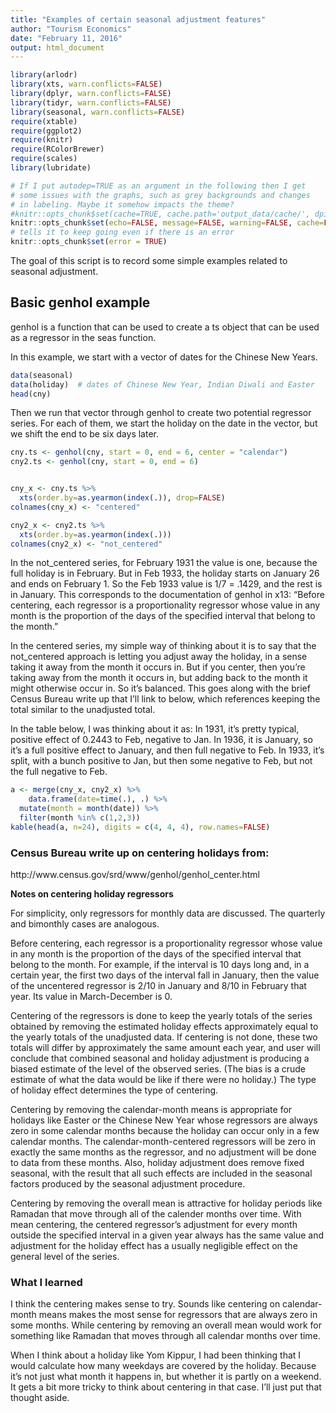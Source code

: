```yaml
---
title: "Examples of certain seasonal adjustment features"
author: "Tourism Economics"
date: "February 11, 2016"
output: html_document
---
```


```r
library(arlodr)
library(xts, warn.conflicts=FALSE)
library(dplyr, warn.conflicts=FALSE)
library(tidyr, warn.conflicts=FALSE)
library(seasonal, warn.conflicts=FALSE)
require(xtable)
require(ggplot2)
require(knitr)
require(RColorBrewer)
require(scales)
library(lubridate)

# If I put autodep=TRUE as an argument in the following then I get
# some issues with the graphs, such as grey backgrounds and changes
# in labeling. Maybe it somehow impacts the theme?
#knitr::opts_chunk$set(cache=TRUE, cache.path='output_data/cache/', dpi=96)
knitr::opts_chunk$set(echo=FALSE, message=FALSE, warning=FALSE, cache=FALSE, cache.path='../output_data/cache/', autodep=TRUE, fig.path='../output_data/figure_exp_seasonal_short/fig-',  fig.show='asis', fig.keep='high')
# tells it to keep going even if there is an error
knitr::opts_chunk$set(error = TRUE)

```

The goal of this script is to record some simple examples related to seasonal adjustment.

## Basic genhol example
genhol is a function that can be used to create a ts object that can be used as a regressor in the seas function. 

In this example, we start with a vector of dates for the Chinese New Years. 

```r
data(seasonal) 
data(holiday)  # dates of Chinese New Year, Indian Diwali and Easter
head(cny)
```

Then we run that vector through genhol to create two potential regressor series. For each of them, we start the holiday on the date in the vector, but we shift the end to be six days later. 

```r
cny.ts <- genhol(cny, start = 0, end = 6, center = "calendar")
cny2.ts <- genhol(cny, start = 0, end = 6)


cny_x <- cny.ts %>%
  xts(order.by=as.yearmon(index(.)), drop=FALSE)
colnames(cny_x) <- "centered"

cny2_x <- cny2.ts %>%
  xts(order.by=as.yearmon(index(.)))
colnames(cny2_x) <- "not_centered"

```


In the not_centered series, for February 1931 the value is one, because the full holiday is in February. But in Feb 1933, the holiday starts on January 26 and ends on February 1. So the Feb 1933 value is 1/7 = .1429, and the rest is in January. This corresponds to the documentation of genhol in x13:
"Before centering, each regressor is a proportionality regressor whose value in any month is the proportion of the days of the specified interval that belong to the month."

In the centered series, my simple way of thinking about it is to say that the not_centered approach is letting you adjust away the holiday, in a sense taking it away from the month it occurs in. But if you center, then you're taking away from the month it occurs in, but adding back to the month it might otherwise occur in. So it's balanced. This goes along with the brief Census Bureau write up that I'll link to below, which references keeping the total similar to the unadjusted total.

In the table below, I was thinking about it as:
In 1931, it's pretty typical, positive effect of 0.2443 to Feb, negative to Jan.
In 1936, it is January, so it's a full positive effect to January, and then full negative to Feb.
In 1933, it's split, with a bunch positive to Jan, but then some negative to Feb, but not the full negative to Feb.

```r
a <- merge(cny_x, cny2_x) %>%
    data.frame(date=time(.), .) %>%
  mutate(month = month(date)) %>%
  filter(month %in% c(1,2,3))
kable(head(a, n=24), digits = c(4, 4, 4), row.names=FALSE)

```


### Census Bureau write up on centering holidays from:
http://www.census.gov/srd/www/genhol/genhol_center.html

**Notes on centering holiday regressors**

For simplicity, only regressors for monthly data are discussed. The quarterly and bimonthly cases are analogous.

Before centering, each regressor is a proportionality regressor whose value in any month is the proportion of the days of the specified interval that belong to the month. For example, if the interval is 10 days long and, in a certain year, the first two days of the interval fall in January, then the value of the uncentered regressor is 2/10 in January and 8/10 in February that year. Its value in March-December is 0.

Centering of the regressors is done to keep the yearly totals of the series obtained by removing the estimated holiday effects approximately equal to the yearly totals of the unadjusted data. If centering is not done, these two totals will differ by approximately the same amount each year, and user will conclude that combined seasonal and holiday adjustment is producing a biased estimate of the level of the observed series. (The bias is a crude estimate of what the data would be like if there were no holiday.) The type of holiday effect determines the type of centering.

Centering by removing the calendar-month means is appropriate for holidays like Easter or the Chinese New Year whose regressors are always zero in some calendar months because the holiday can occur only in a few calendar months. The calendar-month-centered regressors will be zero in exactly the same months as the regressor, and no adjustment will be done to data from these months. Also, holiday adjustment does remove fixed seasonal, with the result that all such effects are included in the seasonal factors produced by the seasonal adjustment procedure.

Centering by removing the overall mean is attractive for holiday periods like Ramadan that move through all of the calender months over time. With mean centering, the centered regressor's adjustment for every month outside the specified interval in a given year always has the same value and adjustment for the holiday effect has a usually negligible effect on the general level of the series.

### What I learned

I think the centering makes sense to try. Sounds like centering on calendar-month means makes the most sense for regressors that are always zero in some months. While centering by removing an overall mean would work for something like Ramadan that moves through all calendar months over time.

When I think about a holiday like Yom Kippur, I had been thinking that I would calculate how many weekdays are covered by the holiday. Because it's not just what month it happens in, but whether it is partly on a weekend. It gets a bit more tricky to think about centering in that case. I'll just put that thought aside. 